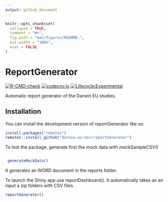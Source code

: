 ```yaml
---
output: github_document
---
```


<!-- README.md is generated from README.Rmd. Please edit that file -->

```r
knitr::opts_chunk$set(
  collapse = TRUE,
  comment = "#>",
  fig.path = "man/figures/README-",
  out.width = "100%",
  eval = FALSE
)
```

# ReportGenerator

<!-- badges: start -->
[![R-CMD-check](https://github.com/darwin-eu-dev/ReportGenerator/actions/workflows/R-CMD-check.yaml/badge.svg)](https://github.com/darwin-eu-dev/ReportGenerator/actions/workflows/R-CMD-check.yaml)
[![codecov.io](https://codecov.io/github/darwin-eu-dev/ReportGenerator/coverage.svg?branch=main)](https://codecov.io/github/darwin-eu-dev/ReportGenerator/coverage.svg?branch=main)
[![Lifecycle:Experimental](https://img.shields.io/badge/Lifecycle-Experimental-339999)](https://lifecycle.r-lib.org/articles/stages.html)
<!-- badges: end -->

Automatic report generator of the Darwin EU studies. 

## Installation

You can install the development version of reportGenerator like so:

``` r
install.packages("remotes")
remotes::install_github("darwin-eu-dev/reportGenerator")
```

To test the package, generate first the mock data with mockSampleCSV()

``` r

 generateMockData()
```

It generates an WORD document in the reports folder. 

To launch the Shiny app use reportDashboard(). It automatically takes as an input a zip folders with CSV files.

```r

reportGenerator()


```
